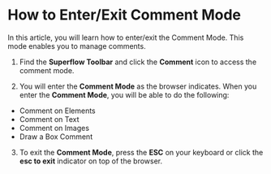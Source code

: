# How to Enter/Exit Comment Mode

In this article, you will learn how to enter/exit the Comment Mode. This mode enables you to manage comments.

1. Find the **Superflow Toolbar** and click the **Comment** icon to access the comment mode.



2. You will enter the **Comment Mode** as the browser indicates. When you enter the **Comment Mode**, you will be able to do the following:
* Comment on Elements
* Comment on Text
* Comment on Images
* Draw a Box Comment



3. To exit the **Comment Mode**, press the **ESC** on your keyboard or click the **esc to exit** indicator on top of the browser.
